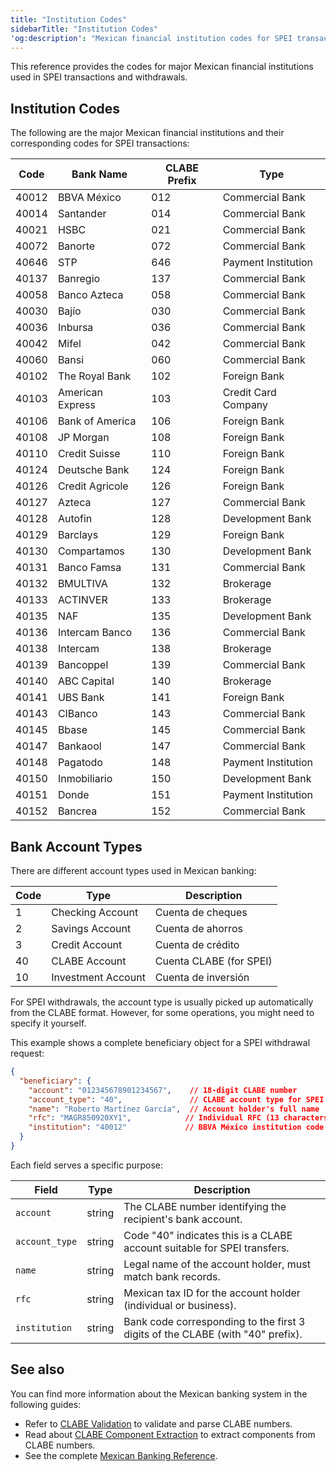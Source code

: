 ```yaml
---
title: "Institution Codes"
sidebarTitle: "Institution Codes"
'og:description': "Mexican financial institution codes for SPEI transactions"
---
```


This reference provides the codes for major Mexican financial institutions used in SPEI transactions and withdrawals.

## Institution Codes

The following are the major Mexican financial institutions and their corresponding codes for SPEI transactions:

| Code  | Bank Name        | CLABE Prefix | Type                |
| ----- | ---------------- | ------------ | ------------------- |
| 40012 | BBVA México      | 012          | Commercial Bank     |
| 40014 | Santander        | 014          | Commercial Bank     |
| 40021 | HSBC             | 021          | Commercial Bank     |
| 40072 | Banorte          | 072          | Commercial Bank     |
| 40646 | STP              | 646          | Payment Institution |
| 40137 | Banregio         | 137          | Commercial Bank     |
| 40058 | Banco Azteca     | 058          | Commercial Bank     |
| 40030 | Bajío            | 030          | Commercial Bank     |
| 40036 | Inbursa          | 036          | Commercial Bank     |
| 40042 | Mifel            | 042          | Commercial Bank     |
| 40060 | Bansi            | 060          | Commercial Bank     |
| 40102 | The Royal Bank   | 102          | Foreign Bank        |
| 40103 | American Express | 103          | Credit Card Company |
| 40106 | Bank of America  | 106          | Foreign Bank        |
| 40108 | JP Morgan        | 108          | Foreign Bank        |
| 40110 | Credit Suisse    | 110          | Foreign Bank        |
| 40124 | Deutsche Bank    | 124          | Foreign Bank        |
| 40126 | Credit Agricole  | 126          | Foreign Bank        |
| 40127 | Azteca           | 127          | Commercial Bank     |
| 40128 | Autofin          | 128          | Development Bank    |
| 40129 | Barclays         | 129          | Foreign Bank        |
| 40130 | Compartamos      | 130          | Development Bank    |
| 40131 | Banco Famsa      | 131          | Commercial Bank     |
| 40132 | BMULTIVA         | 132          | Brokerage           |
| 40133 | ACTINVER         | 133          | Brokerage           |
| 40135 | NAF              | 135          | Development Bank    |
| 40136 | Intercam Banco   | 136          | Commercial Bank     |
| 40138 | Intercam         | 138          | Brokerage           |
| 40139 | Bancoppel        | 139          | Commercial Bank     |
| 40140 | ABC Capital      | 140          | Brokerage           |
| 40141 | UBS Bank         | 141          | Foreign Bank        |
| 40143 | CIBanco          | 143          | Commercial Bank     |
| 40145 | Bbase            | 145          | Commercial Bank     |
| 40147 | Bankaool         | 147          | Commercial Bank     |
| 40148 | Pagatodo         | 148          | Payment Institution |
| 40150 | Inmobiliario     | 150          | Development Bank    |
| 40151 | Donde            | 151          | Payment Institution |
| 40152 | Bancrea          | 152          | Commercial Bank     |

## Bank Account Types

There are different account types used in Mexican banking:

| Code | Type               | Description             |
| ---- | ------------------ | ----------------------- |
| 1    | Checking Account   | Cuenta de cheques       |
| 2    | Savings Account    | Cuenta de ahorros       |
| 3    | Credit Account     | Cuenta de crédito       |
| 40   | CLABE Account      | Cuenta CLABE (for SPEI) |
| 10   | Investment Account | Cuenta de inversión     |

For SPEI withdrawals, the account type is usually picked up automatically from the CLABE format. However, for some operations, you might need to specify it yourself.

This example shows a complete beneficiary object for a SPEI withdrawal request:

```json
{
  "beneficiary": {
    "account": "012345678901234567",    // 18-digit CLABE number
    "account_type": "40",               // CLABE account type for SPEI
    "name": "Roberto Martínez García",  // Account holder's full name
    "rfc": "MAGR850920XY1",            // Individual RFC (13 characters)
    "institution": "40012"             // BBVA México institution code
  }
}
```

Each field serves a specific purpose:

| Field | Type | Description |
|-------|------|-------------|
| `account` | string | The CLABE number identifying the recipient's bank account. |
| `account_type` | string | Code "40" indicates this is a CLABE account suitable for SPEI transfers. |
| `name` | string | Legal name of the account holder, must match bank records. |
| `rfc` | string | Mexican tax ID for the account holder (individual or business). |
| `institution` | string | Bank code corresponding to the first 3 digits of the CLABE (with "40" prefix). |

## See also

You can find more information about the Mexican banking system in the following guides:

- Refer to [CLABE Validation](/direct-integration/reference/clabe-validation) to validate and parse CLABE numbers.
- Read about [CLABE Component Extraction](/direct-integration/reference/clabe-component-extraction) to extract components from CLABE numbers.
- See the complete [Mexican Banking Reference](/direct-integration/reference/mexican-banking-reference).
